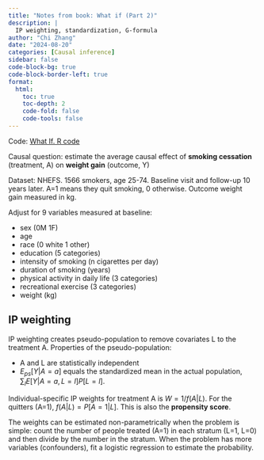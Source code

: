 ```yaml
---
title: "Notes from book: What if (Part 2)"
description: |
  IP weighting, standardization, G-formula
author: "Chi Zhang"
date: "2024-08-20"
categories: [Causal inference]
sidebar: false
code-block-bg: true
code-block-border-left: true
format: 
  html:
    toc: true
    toc-depth: 2
    code-fold: false
    code-tools: false
---
```


Code: [What If. R code](https://remlapmot.github.io/cibookex-r/)

Causal question: estimate the average causal effect of **smoking cessation** (treatment, A) on **weight gain** (outcome, Y)

Dataset: NHEFS. 1566 smokers, age 25-74. Baseline visit and follow-up 10 years later. A=1 means they quit smoking, 0 otherwise. Outcome weight gain measured in kg.

Adjust for 9 variables measured at baseline: 

* sex (0M 1F)
* age
* race (0 white 1 other)
* education (5 categories)
* intensity of smoking (n cigarettes per day)
* duration of smoking (years)
* physical activity in daily life (3 categories)
* recreational exercise (3 categories)
* weight (kg)



## IP weighting

IP weighting creates pseudo-population to remove covariates L to the treatment A. Properties of the pseudo-population: 

* A and L are statistically independent
* $E_{ps}[Y|A=a]$ equals the standardized mean in the actual population, $\sum_{l}E[Y|A=a,L=l]P[L=l]$.

Individual-specific IP weights for treatment A is $W = 1/f(A|L)$. For the quitters (A=1), $f(A|L) = P[A=1|L]$. This is also the **propensity score**.

The weights can be estimated non-parametrically when the problem is simple: count the number of people treated (A=1) in each stratum (L=1, L=0) and then divide by the number in the stratum. When the problem has more variables (confounders), fit a logistic regression to estimate the probability.




